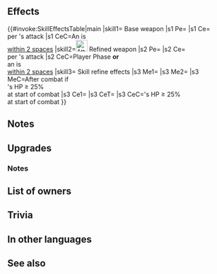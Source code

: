 {{Weapon Infobox
|tagid=SID_王家の剣
|weaponType=Sword
|might=16
|range=1
|effect=Grants Spd+3. If unit is within 2 spaces of an ally, grants unit Special cooldown charge +1 per unit's attack. (Only highest value applied. Does not stack.)
|cost=400
|exclusive=1
|statModifiers=0,16,3,0,0
|required=Silver Sword
|userVersion1=Weapon
|userVersion2=Gleam
|refinePaths=default
|refineSP=400
|refineMedals=500
|refineDews=200
|upgradedEffect=Grants Spd+3. If unit initiates combat or is within 2 spaces of an ally, grants Special cooldown charge +1 to unit per unit's attack. (Only highest value applied. Does not stack.)
|tagidExtraSkill1=回
|effectSkill1=At start of combat, if unit's HP ≥ 25%, grants Atk/Spd/Def/Res+5 during combat, and also, after combat, grants Special cooldown count-1 and restores 7 HP.
|iconSkill1=Royal Sword W.png
|properties=random_owner
}}
==Effects==
{{#invoke:SkillEffectsTable|main
|skill1={{SCi|weapon}} Base weapon
|s1 Pe={{Eft|Stat Boosts|Spd|3}}
|s1 Ce={{Eft|Special Cooldown Charge +1}}<br>per {{Tgt|Unit}}'s attack 
|s1 CeC=An {{Tgt|Ally}} is<br>[[within 2 spaces]]
|skill2=[[File:Attack Plus W.png|x26px|class=inline-icon]] Refined weapon
|s2 Pe={{Eft|Stat Boosts|Spd|3}}
|s2 Ce={{Eft|Special Cooldown Charge +1}}<br>per {{Tgt|Unit}}'s attack 
|s2 CeC=Player Phase '''or'''<br>an {{Tgt|Ally}} is<br>[[within 2 spaces]]
|skill3={{Si|Royal Sword|refine=Skill1}} Skill refine effects
|s3 Me1={{Eft|Reduce Cooldown|1}}
|s3 Me2={{Eft|Heal|7}}
|s3 MeC=After combat if<br>{{Tgt|Unit}}'s HP ≥ 25%<br>at start of combat
|s3 Ce1={{Eft|Temporary Buffs|Atk/Spd/Def/Res|5}}
|s3 CeT={{Tgt|Unit}}
|s3 CeC={{Tgt|Unit}}'s HP ≥ 25%<br>at start of combat
}}

==Notes==
{{CooldownChargePlus|perAttack=user}}
==Upgrades==
{{Weapon Upgrade List}}
===Notes===
{{IfUnitInitiates}}
{{Temporary buffs}}
{{After combat Special modification|name={{St|Royal Sword|refine=skill1}}}}
{{After combat healing|name={{St|Royal Sword|refine=skill1}}}}
==List of owners==
{{Skill Hero List}}
==Trivia==
{{Rsn|戦闘後鼓動回復R全5|After Combat Health Recovery R All 5}}
==In other languages==
{{OtherLanguages
|japanese=王家の剣
|german=Königsschwert
|spanishEU=Espada real
|spanishLA=Espada real
|french=Épée royale
|italian=Spada regale
|chineseTW=王家之劍
|portuguese=Espada real
}}
==See also==
{{See also skills|cond=Description LIKE '%after combat,%, grants Special cooldown count-%' AND Exclusive='1'}}
{{Weapons Navbox}}